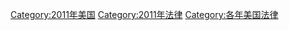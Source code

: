 {{Year by category
| m = 2
| c = 0
| d = 1
| y = 1
| cat = 美國法律
| sortkey = American law
| subcat = 2011年法律
| parent = 各年美國法律
}}
[[Category:2011年美国|Category:2011年美国]]
[[Category:2011年法律|Category:2011年法律]]
[[Category:各年美国法律|Category:各年美国法律]]